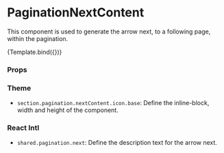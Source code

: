 
<Meta
  title="Components/Pagination/PaginationNextContent"
  component={PaginationNextContent}
/>

# PaginationNextContent

This component is used to generate the arrow next, to a following page, within the pagination.


<Canvas>
  <Story name="Default">{Template.bind({})}</Story>
</Canvas>

### Props

<ArgsTable story="Default" />

### Theme

- `section.pagination.nextContent.icon.base`: Define the inline-block, width and height of the component.

### React Intl

- `shared.pagination.next`: Define the description text for the arrow next.
